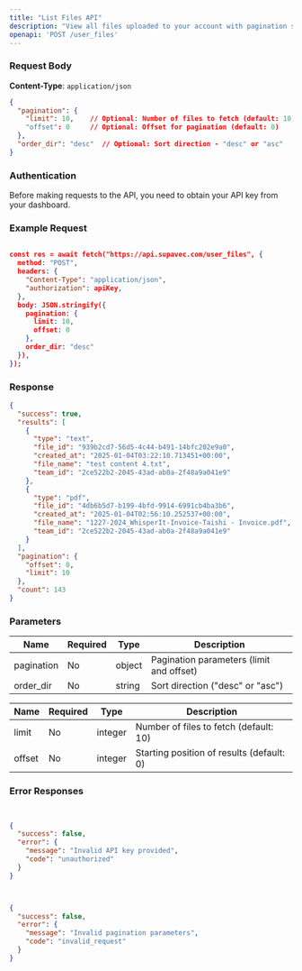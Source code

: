```yaml
---
title: "List Files API"
description: "View all files uploaded to your account with pagination support."
openapi: 'POST /user_files'
---
```


### Request Body

**Content-Type**: `application/json`

```json
{
  "pagination": {
    "limit": 10,    // Optional: Number of files to fetch (default: 10)
    "offset": 0     // Optional: Offset for pagination (default: 0)
  },
  "order_dir": "desc"  // Optional: Sort direction - "desc" or "asc"
}
```

### Authentication

Before making requests to the API, you need to obtain your API key from your dashboard.

### Example Request

```json

const res = await fetch("https://api.supavec.com/user_files", {
  method: "POST",
  headers: {
    "Content-Type": "application/json",
    "authorization": apiKey,
  },
  body: JSON.stringify({
    pagination: {
      limit: 10,
      offset: 0
    },
    order_dir: "desc"
  }),
});

```

### Response

```json
{
  "success": true,
  "results": [
    {
      "type": "text",
      "file_id": "939b2cd7-56d5-4c44-b491-14bfc202e9a0",
      "created_at": "2025-01-04T03:22:10.713451+00:00",
      "file_name": "test content 4.txt",
      "team_id": "2ce522b2-2045-43ad-ab0a-2f48a9a041e9"
    },
    {
      "type": "pdf",
      "file_id": "4db6b5d7-b199-4bfd-9914-6991cb4ba3b6",
      "created_at": "2025-01-04T02:56:10.252537+00:00",
      "file_name": "1227-2024_WhisperIt-Invoice-Taishi - Invoice.pdf",
      "team_id": "2ce522b2-2045-43ad-ab0a-2f48a9a041e9"
    }
  ],
  "pagination": {
    "offset": 0,
    "limit": 10
  },
  "count": 143
}


```
### Parameters 

| Name       | Required | Type   | Description                              |
| ---------- | -------- | ------ | ---------------------------------------- |
| pagination | No       | object | Pagination parameters (limit and offset) |
| order\_dir | No       | string | Sort direction ("desc" or "asc")         |

| Name   | Required | Type    | Description                               |
| ------ | -------- | ------- | ----------------------------------------- |
| limit  | No       | integer | Number of files to fetch (default: 10)    |
| offset | No       | integer | Starting position of results (default: 0) |

### Error Responses

```json


{
  "success": false,
  "error": {
    "message": "Invalid API key provided",
    "code": "unauthorized"
  }
}

```

```json


{
  "success": false,
  "error": {
    "message": "Invalid pagination parameters",
    "code": "invalid_request"
  }
}
```